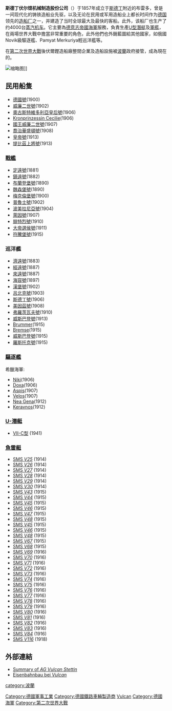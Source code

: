 {{unreferenced|time=2020-01-04T07:05:08+00:00}}
{{Infobox Defunct Company 
| company_name = 斯德丁伏尔铿股份公司
| company_logo = 
| fate = 二戰後結束營業
| successor = 
| foundation = 1851
| defunct = 1945
| location = [[斯德丁|斯德丁]]
| industry = 造船
| key_people = 
| products = 
| num_employees = 超過20,000 (1918)
| parent = 
| subsid = 
}}
'''斯德丁伏尔铿机械制造股份公司'''（{{lang-de|'''Stettiner Maschinenbau Actien-Gesellschaft Vulcan'''}}）于1857年成立于[[斯德丁|斯德丁]]附近的布雷多，曾是一间现代化的铸铁造船业先驱，以及无论在民用或军用造船业上都长时间作为[[德国|德国]]领先的[[造船厂|造船厂]]之一，并建造了当时全球最大及最快的客船。此外，该船厂也生产了约4000台[[蒸汽机车|蒸汽机车]]。它主要為[[德意志帝國海軍|德意志帝國海軍]]服務，負責生產[[U型潛艇|U型潛艇]]及[[軍艦|軍艦]]，在兩場世界大戰中擔當非常重要的角色，此外他們也外銷藍圖給其他國家，如俄國Novik級驅逐艦、Pamyat Merkuriya輕巡洋艦等。

在[[第二次世界大戰|第二次世界大戰]]後伏爾鏗造船廠整間企業及造船設施被[[波蘭|波蘭]]政府接管，成為現在的{{link-en|斯塞新造船廠|Szczecin Shipyard}}。

[[File:Chen-yuan.jpg|缩略图]]]]

==民用船隻==
*[[德國號|德國號]](1900)
*[[威廉二世號|威廉二世號]](1902)
*[[奧古斯特維多利亞皇后號|奧古斯特維多利亞皇后號]](1906)
*[[Kronprinzessin_Cecilie|Kronprinzessin Cecilie]](1906)
*[[國王威廉二世號|國王威廉二世號]](1907)
*[[喬治華盛頓號(1908)|喬治華盛頓號]](1908)
*[[皇帝號|皇帝號]](1913)
*[[提比茲上將號|提比茲上將號]](1913)
===[[戰艦|戰艦]]===
*[[定遠號戰艦|定遠號]](1881)
*[[鎮遠號戰艦|鎮遠號]](1882)
*[[勃兰登堡号战列舰|布蘭登堡號]](1890)
*[[魏森堡号战列舰|魏森堡號]](1890)
*[[梅克伦堡号战列舰|梅克倫堡號]](1900)
*[[普鲁士号战列舰|普魯士號]](1902)
*[[波美拉尼亚号战列舰|波美拉尼亞號]](1904)
*[[萊因號|萊因號]](1907)
*[[腓特烈大帝号战列舰|腓特烈號]](1910)
*[[大选帝侯号战列舰|大帝選侯號]](1911)
*[[符腾堡号战列舰|符騰堡號]](1915)
===巡洋艦===
*[[濟遠艦|濟遠號]](1883)
*[[經遠|經遠號]](1887)
*[[來遠|來遠號]](1887)
*[[海容级巡洋舰|海容號]](1897)
*[[漢堡號|漢堡號]](1902)
*[[呂北克號|呂北克號]](1903)
*[[斯德丁號|斯德丁號]](1906)
*[[美因茲號|美因茲號]](1908)
*[[弗羅茨瓦夫號|弗羅茨瓦夫號]](1910)
*[[威斯巴登號|威斯巴登號]](1913)
*[[Brummer|Brummer]](1915)
*[[Bremse|Bremse]](1915)
*[[威斯巴登號|威斯巴登號]](1915)
*[[羅斯托克號|羅斯托克號]](1915)

===[[驅逐艦|驅逐艦]]===
希臘海軍:
*[[Niki|Niki]](1906)
*[[Doxa|Doxa]](1906)
*[[Aspis|Aspis]](1907)
*[[Velos|Velos]](1907)
*[[Nea_Gena|Nea Gena]](1912)
*[[Keravnos|Keravnos]](1912)
===[[U-潛艇|U-潛艇]]===
*[[VII-C型|VII-C型]] (1941)
===[[魚雷艇|魚雷艇]]===
*[[SMS_V25|SMS ''V25'']]  (1914)
*[[SMS_V26|SMS ''V26'']]  (1914)
*[[SMS_V27|SMS ''V27'']]  (1914)
*[[SMS_V28|SMS ''V28'']]  (1914)
*[[SMS_V29|SMS ''V29'']]  (1914)
*[[SMS_V30|SMS ''V30'']]  (1914)
*[[SMS_V43|SMS ''V43'']]  (1915)
*[[SMS_V44|SMS ''V44'']]  (1915)
*[[SMS_V45|SMS ''V45'']]  (1915)
*[[SMS_V46|SMS ''V46'']]  (1915)
*[[SMS_V47|SMS ''V47'']]  (1915)
*[[SMS_V48|SMS ''V48'']]  (1915)
*[[SMS_V45|SMS ''V45'']]  (1915)
*[[SMS_V46|SMS ''V46'']]  (1915)
*[[SMS_V48|SMS ''V48'']]  (1915)
*[[SMS_V67|SMS ''V67'']]  (1915)
*[[SMS_V68|SMS ''V68'']]  (1915)
*[[SMS_V69|SMS ''V69'']]  (1916)
*[[SMS_V70|SMS ''V70'']]  (1916)
*[[SMS_V71|SMS ''V71'']]  (1916)
*[[SMS_V72|SMS ''V72'']]  (1916)
*[[SMS_V73|SMS ''V73'']]  (1916)
*[[SMS_V74|SMS ''V74'']]  (1916)
*[[SMS_V75|SMS ''V75'']]  (1916)
*[[SMS_V76|SMS ''V76'']]  (1916)
*[[SMS_V77|SMS ''V77'']]  (1916)
*[[SMS_V78|SMS ''V78'']]  (1916)
*[[SMS_V79|SMS ''V79'']]  (1916)
*[[SMS_V80|SMS ''V80'']]  (1916)
*[[SMS_V81|SMS ''V81'']]  (1916)
*[[SMS_V82|SMS ''V82'']]  (1916)
*[[SMS_V83|SMS ''V83'']]  (1916)
*[[SMS_V84|SMS ''V84'']]  (1916)
*[[SMS_V116|SMS ''V116'']]  (1918)

==外部連結==
*[http://www.uboat.net/wwi/types/shipyards.html?yard=Vulcan%2C+Hamburg Summary of ''AG Vulcan Stettin''] {{Wayback|url=http://www.uboat.net/wwi/types/shipyards.html?yard=Vulcan%2C+Hamburg |date=20100701141847 }}
*[http://www.werkbahn.de/eisenbahn/lokbau/vulcan.htm Eisenbahnbau bei ''Vulcan''] {{Wayback|url=http://www.werkbahn.de/eisenbahn/lokbau/vulcan.htm |date=20110927155916 }} {{de}}


[[category:波蘭|category:波蘭]]
[[Category:德國軍事工業|Category:德國軍事工業]]
[[Category:德國鐵路車輛製造商|Category:德國鐵路車輛製造商]]
[[Category:德國造船商|Vulcan]]
[[Category:德國海軍|Category:德國海軍]]
[[Category:第二次世界大戰|Category:第二次世界大戰]]
